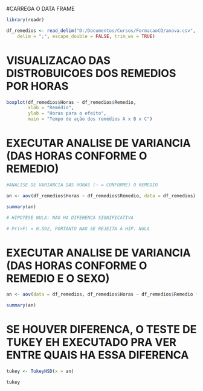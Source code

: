 
#CARREGA O DATA FRAME

```r

library(readr)

df_remedios <- read_delim("D:/Documentos/Cursos/FormacaoCD/anova.csv", 
    delim = ";", escape_double = FALSE, trim_ws = TRUE)
```

# VISUALIZACAO DAS DISTROBUICOES DOS REMEDIOS POR HORAS

```r

boxplot(df_remedios$Horas ~ df_remedios$Remedio, 
        xlab = "Remédio", 
        ylab = "Horas para o efeito", 
        main = "Tempo de ação dos remédios A x B x C")

```


# EXECUTAR ANALISE DE VARIANCIA (DAS HORAS CONFORME O REMEDIO)

```r

#ANALISE DE VARIANCIA DAS HORAS (~ = CONFORME) O REMEDIO

an <- aov(df_remedios$Horas ~ df_remedios$Remedio, data = df_remedios)

summary(an)

# HIPOTESE NULA: NAO HA DIFERENCA SIGNIFICATIVA

# Pr(>F) = 0.592, PORTANTO NAO SE REJEITA A HIP. NULA

```

# EXECUTAR ANALISE DE VARIANCIA (DAS HORAS CONFORME O REMEDIO E O SEXO)
```r

an <- aov(data = df_remedios, df_remedios$Horas ~ df_remedios$Remedio * df_remedios$Sexo)

summary(an)

```

# SE HOUVER DIFERENCA, O TESTE DE TUKEY EH EXECUTADO PRA VER ENTRE QUAIS HA ESSA DIFERENCA
```r

tukey <- TukeyHSD(x = an)

tukey

```


